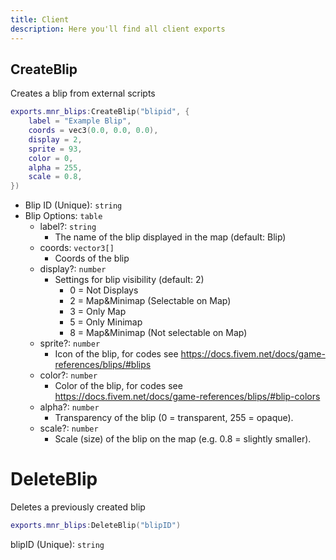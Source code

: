---
title: Client
description: Here you'll find all client exports
---

## CreateBlip

Creates a blip from external scripts

```lua title="Example"
exports.mnr_blips:CreateBlip("blipid", {
    label = "Example Blip",
    coords = vec3(0.0, 0.0, 0.0),
    display = 2,
    sprite = 93,
    color = 0,
    alpha = 255,
    scale = 0.8,
})
```

- Blip ID (Unique): `string` 
- Blip Options: `table`
  - label?: `string`
    - The name of the blip displayed in the map (default: Blip)
  - coords: `vector3[]`
    - Coords of the blip
  - display?: `number`
    - Settings for blip visibility (default: 2)
      - 0 = Not Displays
      - 2 = Map&Minimap (Selectable on Map)
      - 3 = Only Map
      - 5 = Only Minimap 
      - 8 = Map&Minimap (Not selectable on Map)
  - sprite?: `number` 
    - Icon of the blip, for codes see https://docs.fivem.net/docs/game-references/blips/#blips
  - color?: `number`
    - Color of the blip, for codes see https://docs.fivem.net/docs/game-references/blips/#blip-colors
  - alpha?: `number`
    - Transparency of the blip (0 = transparent, 255 = opaque).
  - scale?: `number`
    - Scale (size) of the blip on the map (e.g. 0.8 = slightly smaller).

# DeleteBlip

Deletes a previously created blip

```lua title="Example"
exports.mnr_blips:DeleteBlip("blipID")
```

blipID (Unique): `string`
